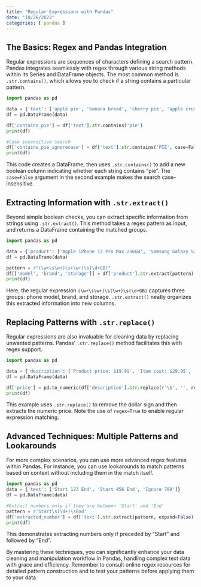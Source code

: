 ```yaml
---
title: "Regular Expressions with Pandas"
date: "10/28/2023"
categories: [ pandas ]
---
```


##  The Basics:  Regex and Pandas Integration

Regular expressions are sequences of characters defining a search pattern.  Pandas integrates seamlessly with regex through various string methods within its Series and DataFrame objects. The most common method is `.str.contains()`, which allows you to check if a string contains a particular pattern.


```python
import pandas as pd

data = {'text': ['apple pie', 'banana bread', 'cherry pie', 'apple crumble']}
df = pd.DataFrame(data)

df['contains_pie'] = df['text'].str.contains('pie')
print(df)

#Case insensitive search
df['contains_pie_ignorecase'] = df['text'].str.contains('PIE', case=False)
print(df)

```

This code creates a DataFrame, then uses `.str.contains()` to add a new boolean column indicating whether each string contains "pie".  The `case=False` argument in the second example makes the search case-insensitive.


##  Extracting Information with `.str.extract()`

Beyond simple boolean checks, you can extract specific information from strings using `.str.extract()`.  This method takes a regex pattern as input, and returns a DataFrame containing the matched groups.


```python
import pandas as pd

data = {'product': ['Apple iPhone 13 Pro Max 256GB', 'Samsung Galaxy S23 512GB', 'Google Pixel 7 128GB']}
df = pd.DataFrame(data)

pattern = r"(\w+\s\w+)\s(\w+)\s(\d+GB)"
df[['model', 'brand', 'storage']] = df['product'].str.extract(pattern)
print(df)

```

Here, the regular expression `(\w+\s\w+)\s(\w+)\s(\d+GB)` captures three groups: phone model, brand, and storage. `.str.extract()` neatly organizes this extracted information into new columns.


##  Replacing Patterns with `.str.replace()`

Regular expressions are also invaluable for cleaning data by replacing unwanted patterns. Pandas' `.str.replace()` method facilitates this with regex support.


```python
import pandas as pd

data = {'description': ['Product price: $19.99', 'Item cost: $29.95', 'Price: $49.99']}
df = pd.DataFrame(data)

df['price'] = pd.to_numeric(df['description'].str.replace(r'\$', '', regex=True).str.extract(r'(\d+\.\d+)'))
print(df)


```

This example uses `.str.replace()` to remove the dollar sign and then extracts the numeric price. Note the use of `regex=True` to enable regular expression matching.


##  Advanced Techniques:  Multiple Patterns and Lookarounds

For more complex scenarios, you can use more advanced regex features within Pandas.  For instance, you can use lookarounds to match patterns based on context without including them in the match itself.


```python
import pandas as pd
data = {'text': ['Start 123 End', 'Start 456 End', 'Ignore 789']}
df = pd.DataFrame(data)

#Extract numbers only if they are between 'Start' and 'End'
pattern = r'Start\s(\d+)\sEnd'
df['extracted_number'] = df['text'].str.extract(pattern, expand=False)
print(df)
```

This demonstrates extracting numbers only if preceded by "Start" and followed by "End".


By mastering these techniques, you can significantly enhance your data cleaning and manipulation workflow in Pandas, handling complex text data with grace and efficiency.  Remember to consult online regex resources for detailed pattern construction and to test your patterns before applying them to your data.

